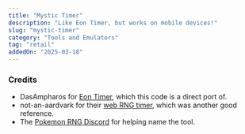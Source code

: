 ```yaml
---
title: "Mystic Timer"
description: "Like Eon Timer, but works on mobile devices!"
slug: "mystic-timer"
category: "Tools and Emulators"
tag: "retail"
addedOn: "2025-03-18"
---
```


<RngTimer />

### Credits

- DasAmpharos for [Eon Timer](https://github.com/DasAmpharos/EonTimer), which this code is a direct port of.
- not-an-aardvark for their [web RNG timer](https://github.com/not-an-aardvark/rng-timer/), which was another good reference.
- The [Pokemon RNG Discord](https://www.discord.gg/d8JuAvg) for helping name the tool.
